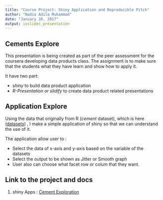 ---
title: "Course Project: Shiny Application and Reproducible Pitch"
author: "Nadia Adila Muhammad"
date: "January 10, 2017"
output: ioslides_presentation
---

## Cements Explore

This presentation is being created as part of the peer assessment for the coursera developing data products class. The assignment is to make sure that the students what they have learn and show how to apply it.

It have two part:

 - *_shiny_* to build data product application
 - *R-Presentation or slidify* to create data product related presentations

## Application Explore

Using the data that originally from R (*cement* dataset), which is here
(<a href="https://vincentarelbundock.github.io/Rdatasets/datasets.html">datasets</a>) , I make a simple application of shiny so that we can understand the use of it.

The application allow user to :

- Select the data of x-axis and y-axis based on the variable of the datasets
- Select the output to be shown as Jitter or Smooth graph
- User also can choose what facet row or colum that they want.

## Link to the project and docs

1. shiny Apps : <a href="https://nadiaadila.shinyapps.io/assignmentddp/">Cement Exploration</a>

